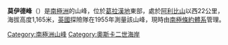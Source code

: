 {{coord|65|55|S|63|9|W|display=title}}

'''莫伊德峰'''（{{lang-en|Moider Peak}}）是[[南極洲|南極洲]]的山峰，位於[[葛拉漢地|葛拉漢地]]東部，處於[[阿利比山|阿利比山]]以西22公里，海拔高度1,165米，[[英國|英國]]探險隊在1955年測量該山峰，現時由[[南極條約體系|南極條約體系]]管理。

{{DEFAULTSORT:Moider Peak}}
[[Category:南極洲山峰|Category:南極洲山峰]]
[[Category:奧斯卡二世海岸|Category:奧斯卡二世海岸]]


{{OscarIICoast-geo-stub}}